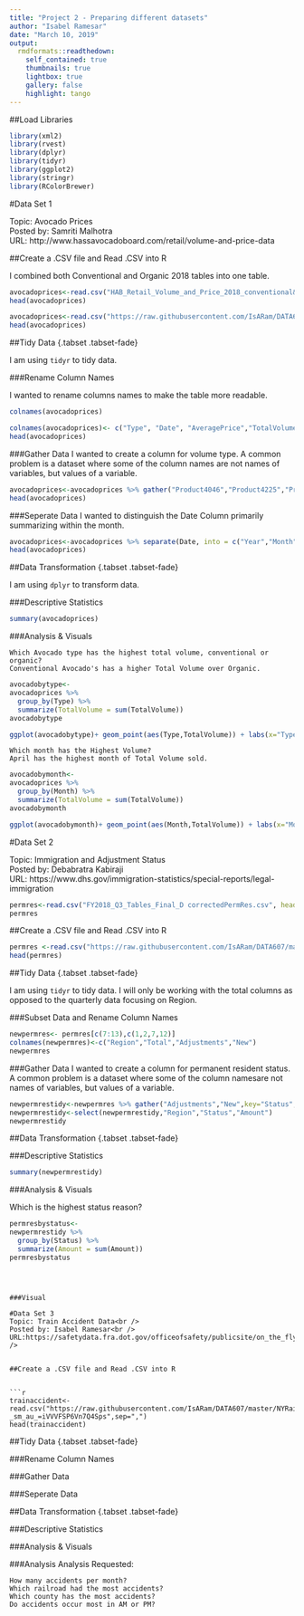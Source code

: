 ---
title: "Project 2 - Preparing different datasets"
author: "Isabel Ramesar"
date: "March 10, 2019"
output:
  rmdformats::readthedown:
    self_contained: true
    thumbnails: true
    lightbox: true
    gallery: false
    highlight: tango
---
##Load Libraries
```{r eval=FALSE}
library(xml2)
library(rvest)
library(dplyr)
library(tidyr)
library(ggplot2)
library(stringr)
library(RColorBrewer)
```


#Data Set 1

Topic: Avocado Prices <br />
Posted by: Samriti Malhotra <br />
URL: http://www.hassavocadoboard.com/retail/volume-and-price-data <br />

##Create a .CSV file and Read .CSV into R

I combined both Conventional and Organic 2018 tables into one table.

```{r echo=FALSE}
avocadoprices<-read.csv("HAB_Retail_Volume_and_Price_2018_conventional&organic_TotalUS.csv", header=TRUE)
head(avocadoprices)
```


```{r eval=FALSE}
avocadoprices<-read.csv("https://raw.githubusercontent.com/IsARam/DATA607/master/HAB_Retail_Volume_and_Price_2018_conventional%26organic_TotalUS.csv?_sm_au_=iVVr1ZHQL3QjSSsP",sep=",")
head(avocadoprices)
```

##Tidy Data {.tabset .tabset-fade}

I am using `tidyr` to tidy data.

###Rename Column Names

I wanted to rename columns names to make the table more readable.
```{r}
colnames(avocadoprices)
```
```{r}
colnames(avocadoprices)<- c("Type", "Date", "AveragePrice","TotalVolume","Product4046", "Product4225"   , "Product4770", "TotalBags", "SmallBags","LargeBags","XLargeBags")
head(avocadoprices)
```

###Gather Data
I wanted to create a column for volume type. A common problem is a dataset where some of the column names
are not names of variables, but values of a variable.
```{r}
avocadoprices<-avocadoprices %>% gather("Product4046","Product4225","Product4770", "TotalBags", "SmallBags","LargeBags","XLargeBags", key="VolumeType", value = "Volume")
head(avocadoprices)
```
###Seperate Data
I wanted to distinguish the Date Column primarily summarizing within the month.
```{r}
avocadoprices<-avocadoprices %>% separate(Date, into = c("Year","Month","Date"), sep="-")
head(avocadoprices)
```

##Data Transformation {.tabset .tabset-fade}

I am using `dplyr` to transform data.

###Descriptive Statistics
```{r}
summary(avocadoprices)
```

###Analysis & Visuals

    Which Avocado type has the highest total volume, conventional or organic?
    Conventional Avocado's has a higher Total Volume over Organic.
```{r}
avocadobytype<-
avocadoprices %>%
  group_by(Type) %>%
  summarize(TotalVolume = sum(TotalVolume))
avocadobytype
```

```{r}
ggplot(avocadobytype)+ geom_point(aes(Type,TotalVolume)) + labs(x="Type",Y= "Total Volume")
```
   
    Which month has the Highest Volume?
    April has the highest month of Total Volume sold.
```{r}
avocadobymonth<-
avocadoprices %>%
  group_by(Month) %>%
  summarize(TotalVolume = sum(TotalVolume))
avocadobymonth
```


```{r}
ggplot(avocadobymonth)+ geom_point(aes(Month,TotalVolume)) + labs(x="Month",Y= "Total Volume")
```


#Data Set 2

Topic: Immigration and Adjustment Status<br />
Posted by: Debabratra Kabiraji<br />
URL: https://www.dhs.gov/immigration-statistics/special-reports/legal-immigration<br />

```{r echo=FALSE}
permres<-read.csv("FY2018_Q3_Tables_Final_D correctedPermRes.csv", header=TRUE)
permres
```

##Create a .CSV file and Read .CSV into R

```{r eval=FALSE}
permres <-read.csv("https://raw.githubusercontent.com/IsARam/DATA607/master/FY2018_Q3_Tables_Final_D%20correctedPermRes.csv?_sm_au_=iVVr1ZHQL3QjSSsP",sep=",")
head(permres)
```


##Tidy Data  {.tabset .tabset-fade}

I am using `tidyr` to tidy data. I will only be working with the total columns as opposed to the quarterly data focusing on Region.

###Subset Data and Rename Column Names
```{r}
newpermres<- permres[c(7:13),c(1,2,7,12)]
colnames(newpermres)<-c("Region","Total","Adjustments","New")
newpermres
```

###Gather Data
I wanted to create a column for permanent resident status. A common problem is a dataset where some of the column namesare not names of variables, but values of a variable.
```{r}
newpermrestidy<-newpermres %>% gather("Adjustments","New",key="Status", value = "Amount")
newpermrestidy<-select(newpermrestidy,"Region","Status","Amount")
newpermrestidy
```
##Data Transformation {.tabset .tabset-fade}

###Descriptive Statistics
```{r}
summary(newpermrestidy)
```

###Analysis & Visuals

 Which is the highest status reason?

```{r}
permresbystatus<-
newpermrestidy %>%
  group_by(Status) %>%
  summarize(Amount = sum(Amount))
permresbystatus
```
```
 


###Visual

#Data Set 3
Topic: Train Accident Data<br />
Posted by: Isabel Ramesar<br />
URL:https://safetydata.fra.dot.gov/officeofsafety/publicsite/on_the_fly_download.aspx<br />


##Create a .CSV file and Read .CSV into R
  

```{r eval=FALSE}
trainaccident<-read.csv("https://raw.githubusercontent.com/IsARam/DATA607/master/NYRailEquipmentAccident_Incident.csv?_sm_au_=iVVVFSP6Vn7Q4Sps",sep=",")
head(trainaccident)
```

##Tidy Data  {.tabset .tabset-fade}

###Rename Column Names

###Gather Data

###Seperate Data

##Data Transformation {.tabset .tabset-fade}

###Descriptive Statistics

###Analysis & Visuals


###Analysis
Analysis Requested:<br />

    How many accidents per month? 
    Which railroad had the most accidents?
    Which county has the most accidents?
    Do accidents occur most in AM or PM?


